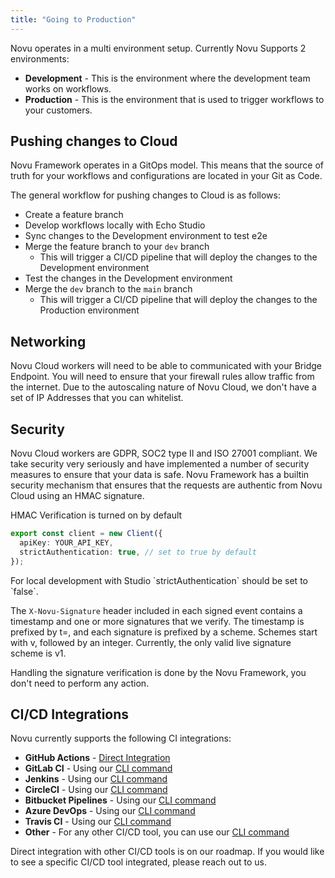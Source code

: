 ```yaml
---
title: "Going to Production"
---
```


Novu operates in a multi environment setup. Currently Novu Supports 2 environments:

- **Development** - This is the environment where the development team works on workflows.
- **Production** - This is the environment that is used to trigger workflows to your customers.

## Pushing changes to Cloud

Novu Framework operates in a GitOps model. This means that the source of truth for your workflows and configurations are located in your Git as Code.

The general workflow for pushing changes to Cloud is as follows:
- Create a feature branch
- Develop workflows locally with Echo Studio
- Sync changes to the Development environment to test e2e
- Merge the feature branch to your `dev` branch
    - This will trigger a CI/CD pipeline that will deploy the changes to the Development environment
- Test the changes in the Development environment
- Merge the `dev` branch to the `main` branch
    - This will trigger a CI/CD pipeline that will deploy the changes to the Production environment

## Networking

Novu Cloud workers will need to be able to communicated with your Bridge Endpoint. You will need to ensure that your firewall rules allow traffic from the internet.
Due to the autoscaling nature of Novu Cloud, we don't have a set of IP Addresses that you can whitelist.

## Security

Novu Cloud workers are GDPR, SOC2 type II and ISO 27001 compliant. We take security very seriously and have implemented a number of security measures to ensure that your data is safe.
Novu Framework has a builtin security mechanism that ensures that the requests are authentic from Novu Cloud using an HMAC signature.

HMAC Verification is turned on by default

```typescript
export const client = new Client({
  apiKey: YOUR_API_KEY,
  strictAuthentication: true, // set to true by default
});
```

<Info>
    For local development with Studio `strictAuthentication` should be set to `false`.
</Info>

The `X-Novu-Signature` header included in each signed event contains a timestamp and one or more signatures that we verify.
The timestamp is prefixed by t=, and each signature is prefixed by a scheme.
Schemes start with v, followed by an integer. Currently, the only valid live signature scheme is v1.

Handling the signature verification is done by the Novu Framework, you don't need to perform any action.

## CI/CD Integrations

Novu currently supports the following CI integrations:
- **GitHub Actions** - [Direct Integration](/framework/deployment/actions)
- **GitLab CI** - Using our [CLI command](/framework/deployment/cli)
- **Jenkins** - Using our [CLI command](/framework/deployment/cli)
- **CircleCI** - Using our [CLI command](/framework/deployment/cli)
- **Bitbucket Pipelines** - Using our [CLI command](/framework/deployment/cli)
- **Azure DevOps** - Using our [CLI command](/framework/deployment/cli)
- **Travis CI** - Using our [CLI command](/framework/deployment/cli)
- **Other** - For any other CI/CD tool, you can use our [CLI command](/framework/deployment/cli)

<Info>
    Direct integration with other CI/CD tools is on our roadmap. If you would like to see a specific CI/CD tool integrated, please reach out to us.
</Info>

